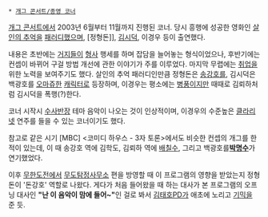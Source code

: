  * [[개그 콘서트/종영 코너]]

{{{#!html
<iframe width="420" height="315" src="//www.youtube.com/embed/lK0X1ybmmG4" frameborder="0" allowfullscreen></iframe>
}}}

[[개그 콘서트]]에서 2003년 6월부터 11월까지 진행된 코너. 당시 흥행에 성공한 영화인 [[살인의 추억]]을 [[패러디]]했으며, [정형돈]], [[김시덕]], 이경우 등이 출연했다.

내용은 초반에는 [[거지]]들이 [[형사]] 행세를 하며 잡담을 늘어놓는 형식이었으나, 후반기에는 컨셉이 바뀌어 구걸 방법 개선에 관한 이야기가 주를 이루었다. 마지막 무렵에는 [[취업]]을 위한 노력을 보여주기도 했다. 살인의 추억 패러디인만큼 정형돈은 [[송강호]]를, 김시덕은 백광호를 [[오마쥬]]한 [[캐릭터]]로 등장하며, 이경우는 평소에는 [[병풍]]이지만 때때로 김뢰하처럼 김시덕을 폭행(?)한다.

코너 시작시 [[수사반장]] 테마 음악이 나오는 것이 인상적이며, 이경우의 수준높은 [[클라리넷]] 연주를 들을 수 있는 코너이기도 했다.

참고로 같은 시기 [MBC] <코미디 하우스 - 3자 토론>에서도 비슷한 컨셉의 개그를 한 적이 있는데, 이 때 송강호 역에 김학도, 김뢰하 역에 [[배칠수]], 그리고 백광호를'''[[박명수]]'''가 연기했었다.

이후 [[무한도전]]에서 [[무도탐정사무소]] 편을 방영할 때 이 프로그램의 영향을 받았는지 정형돈이 '돈강호' 역할로 나왔다. 게다가 처음 들어왔을 때 하는 대사가 본 프로그램의 오프닝 대사인 '''"난 이 음악이 맘에 들어~"'''인 걸로 봐서 [[김태호]]PD가 애초에 노리고 [[기믹]]을 준 듯.
